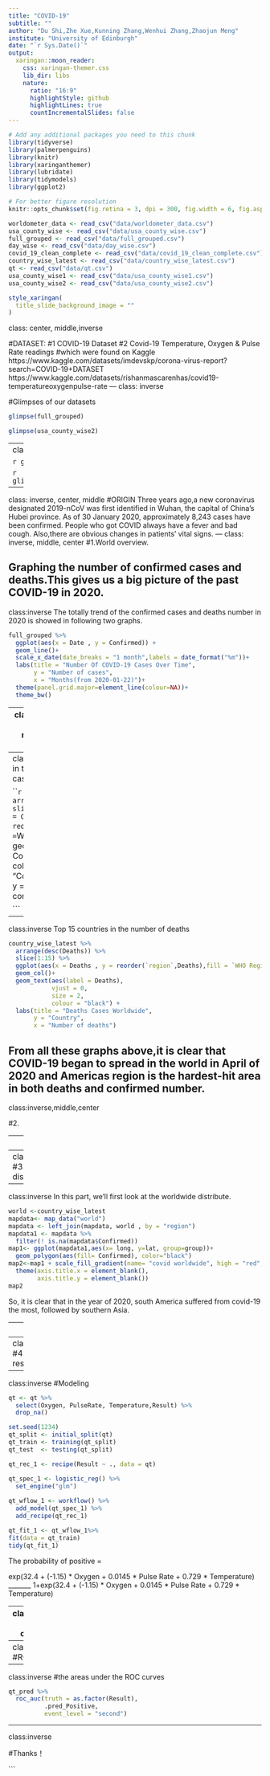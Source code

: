 ```yaml
---
title: "COVID-19"
subtitle: ""
author: "Du Shi,Zhe Xue,Kunning Zhang,Wenhui Zhang,Zhaojun Meng"
institute: "University of Edinburgh"
date: "`r Sys.Date()`"
output:
  xaringan::moon_reader:
    css: xaringan-themer.css
    lib_dir: libs
    nature:
      ratio: "16:9"
      highlightStyle: github
      highlightLines: true
      countIncrementalSlides: false
---
```


```r
# Add any additional packages you need to this chunk
library(tidyverse)
library(palmerpenguins)
library(knitr)
library(xaringanthemer)
library(lubridate)
library(tidymodels)
library(ggplot2)
```

```r
# For better figure resolution
knitr::opts_chunk$set(fig.retina = 3, dpi = 300, fig.width = 6, fig.asp = 0.618, out.width = "80%")
```

```r
worldometer_data <- read_csv("data/worldometer_data.csv")
usa_county_wise <- read_csv("data/usa_county_wise.csv")
full_grouped <- read_csv("data/full_grouped.csv")
day_wise <- read_csv("data/day_wise.csv")
covid_19_clean_complete <- read_csv("data/covid_19_clean_complete.csv")
country_wise_latest <- read_csv("data/country_wise_latest.csv")
qt <- read_csv("data/qt.csv")
usa_county_wise1 <- read_csv("data/usa_county_wise1.csv")
usa_county_wise2 <- read_csv("data/usa_county_wise2.csv")
```

```r
style_xaringan(
  title_slide_background_image = ""
)
```

class: center, middle,inverse

#DATASET:
#1 COVID-19 Dataset
#2 Covid-19 Temperature, Oxygen & Pulse Rate readings
#which were found on Kaggle
https://www.kaggle.com/datasets/imdevskp/corona-virus-report?search=COVID-19+DATASET
https://www.kaggle.com/datasets/rishanmascarenhas/covid19-temperatureoxygenpulse-rate
---
class: inverse

#Glimpses of our datasets

```r
glimpse(full_grouped)
```

```r
glimpse(usa_county_wise2)
```

---
class: inverse

```r
glimpse(qt)
```

```r
glimpse(country_wise_latest)
```



---

class: inverse, center, middle
#ORIGIN
Three years ago,a new coronavirus designated 2019-nCoV was first identified in Wuhan, the capital of China's Hubei province.
As of 30 January 2020, approximately 8,243 cases have been confirmed.
People who got COVID always have a fever and bad cough.
Also,there are obvious changes in patients' vital signs.
---
class: inverse, middle, center
#1.World overview.

Graphing the number of confirmed cases and deaths.This gives us a big picture of the past COVID-19 in 2020.
---
class:inverse
The totally trend of the confirmed cases and deaths number in 2020 is showed in following two graphs.

```r
full_grouped %>%
  ggplot(aes(x = Date , y = Confirmed)) +
  geom_line()+
  scale_x_date(date_breaks = "1 month",labels = date_format("%m"))+
  labs(title = "Number Of COVID-19 Cases Over Time",
       y = "Number of cases",
       x = "Months(from 2020-01-22)")+
  theme(panel.grid.major=element_line(colour=NA))+
  theme_bw()
```


---
class:inverse
The totally trend of the confirmed cases number in 2020 is showed below.

```r
full_grouped %>%
  ggplot(aes(x = Date , y = Deaths)) +
  geom_line()+
  scale_x_date(date_breaks = "1 month",labels = date_format("%m"))+
  labs(title = "Number Of COVID-19 Deaths Over Time",
       y = "Number of deaths",
       x = "Months(from 2020-01-22)")+
  theme(panel.grid.major=element_line(colour=NA))+
  theme_bw()
```

---
class:inverse
Top 15 countries in the number of confirmed cases

```r
country_wise_latest %>%
  arrange(desc(Confirmed)) %>%
  slice(1:15) %>%
  ggplot(aes(x = Confirmed , y = reorder(`region`,Confirmed),fill = `WHO Region`)) +
  geom_col()+
  geom_text(aes(label = Confirmed), 
            vjust = 0,
            size = 2,
            colour = "black") +
  labs(title = "Confirmed Cases Worldwide",
       y = "Country",
       x = "Number of confirmed cases")

```

---
class:inverse
Top 15 countries in the number of deaths
```r
country_wise_latest %>%
  arrange(desc(Deaths)) %>%
  slice(1:15) %>%
  ggplot(aes(x = Deaths , y = reorder(`region`,Deaths),fill = `WHO Region`)) +
  geom_col()+
  geom_text(aes(label = Deaths), 
            vjust = 0,
            size = 2,
            colour = "black") +
  labs(title = "Deaths Cases Worldwide",
       y = "Country",
       x = "Number of deaths")
```

From all these graphs above,it is clear that COVID-19 began to spread in the world in April of 2020 and Americas region is the hardest-hit area in both deaths and confirmed number.
---
class:inverse,middle,center

#2.




---
class:inverse



---
class:inverse,middle,center
#3. The map of covid distribution.




---
class:inverse
In this part, we'll first look at the worldwide distribute.
```r
world <-country_wise_latest
mapdata<- map_data("world")
mapdata <- left_join(mapdata, world , by = "region")
mapdata1 <- mapdata %>% 
  filter(! is.na(mapdata$Confirmed))
map1<- ggplot(mapdata1,aes(x= long, y=lat, group=group))+
  geom_polygon(aes(fill= Confirmed), color="black")
map2<-map1 + scale_fill_gradient(name= "covid worldwide", high = "red", low = "green",na.value = "grey 60")+
  theme(axis.title.x = element_blank(),
        axis.title.y = element_blank())
map2
```
So, it is clear that in the year of 2020, south America suffered from covid-19 the most, followed by southern Asia.




---
class:inverse
```r
usa <-usa_county_wise2
mapdata2<- map_data("state")
mapdata3 <- left_join(mapdata2, usa , by = "region")
mapdata4 <- mapdata3 %>% 
  filter(!is.na(mapdata3$Confirmed))
map1<- ggplot(mapdata4,aes(x= long, y=lat, group=group))+
  geom_polygon(aes(fill= Confirmed), color="black")
map2<-map1 +
  theme(axis.title.x = element_blank(),
        axis.title.y = element_blank())
map2
```
From the map we can find that there at 4 remarkable bright blue area represented by the top four population states in America, suggesting us that it is better to live in less populous area when meeting series Epidemic disease.
---
class:inverse,middle,center
#4.Predicting positive results of COVID-19 

---
class:inverse
#Modeling

```r
qt <- qt %>%
  select(Oxygen, PulseRate, Temperature,Result) %>%
  drop_na()

set.seed(1234)
qt_split <- initial_split(qt)
qt_train <- training(qt_split)
qt_test  <- testing(qt_split)

qt_rec_1 <- recipe(Result ~ ., data = qt)

qt_spec_1 <- logistic_reg() %>% 
  set_engine("glm")
  
qt_wflow_1 <- workflow() %>% 
  add_model(qt_spec_1) %>% 
  add_recipe(qt_rec_1)

qt_fit_1 <- qt_wflow_1%>% 
fit(data = qt_train)
tidy(qt_fit_1)

```

The probability of positive = 

exp(32.4 + (-1.15) * Oxygen +  0.0145	* Pulse Rate + 0.729 * Temperature)
_______
1+exp(32.4 + (-1.15) * Oxygen +  0.0145	* Pulse Rate + 0.729 * Temperature)

---
class:inverse
#Model checking

```r
qt_pred<- predict(qt_fit_1, qt_test, type = "prob") %>% 
  bind_cols(qt_test)
qt_pred
```

---
class:inverse
#ROC curves
```r
qt_pred %>%
  roc_curve(truth = as.factor(Result),
            .pred_Positive,
            event_level = "second") %>%
  autoplot()
```

---
class:inverse
#the areas under the ROC curves
```r
qt_pred %>%
  roc_auc(truth = as.factor(Result),
          .pred_Positive,
          event_level = "second")
```

---
class:inverse

#Thanks！


```